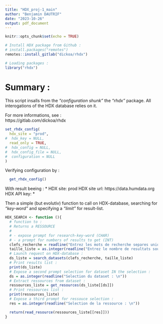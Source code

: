 ---
title: "HDX_proj-1_main"
author: "Benjamin DAUTRIF"
date: "2023-10-26"
output: pdf_document
---

```{r setup, include=TRUE}
knitr::opts_chunk$set(echo = TRUE)

# Install HDX package from Github :
# install.packages("remotes")
remotes::install_gitlab("dickoa/rhdx")

# Loading packages :
library("rhdx")
```

# Summary : 

This script insalls from the *"configuration shunk"* the *"rhdx"* package. All interogations of the HDX database relies on it. 

For more informations, see :    
https://gitlab.com/dickoa/rhdx

```{r conf, echo=TRUE}
set_rhdx_config(
  hdx_site = "prod",
#  hdx_key = NULL,
  read_only = TRUE,
#  hdx_config = NULL,
#  hdx_config_file = NULL,
#  configuration = NULL
)
```

Verifying configuration by : 

```{r , echo=TRUE}
  get_rhdx_config()
```

With result beeing : 
* <HDX Configuration> 
   HDX site: prod
   HDX site url: https://data.humdata.org
   HDX API key: *

Then a simple (but evolutiv) function to call on HDX-database, searching for *"key-word"* and specifying a *"limit"* for result-list. 

```{r SEARCH MODULE, echo=TRUE}

HDX_SEARCH <- function (){
  # function to :
  # Returns a RESSOURCE 
  #
  # - expose prompt for research-key-word (CHAR)
  # - a prompt for numbers of results to get (INT)
  clefs_recherche = readline("Entrez les mots de recherche separes uniquement par un espace) : \n")
  taille_liste = as.integer(readline("Entrez le nombre de resultats souhaite pour affichage : \n"))
  # Launch request on HDX-database :
  ds_liste = search_datasets(clefs_recherche, taille_liste)
  # Print results list :
  print(ds_liste)
  # Expose a second prompt selection for dataset IN the selection :
  ds = as.integer(readline("Selection du dataset : \n"))
  # Extract ressources from dataset :
  ressources_liste = get_resources(ds_liste[[ds]])
  # Print ressources list :
  print(ressources_liste)
  # Expose a third prompt for ressouce selection :
  res = as.integer(readline("Selection de la ressource : \n"))

  return(read_resource(ressources_liste[[res]]))
}
```